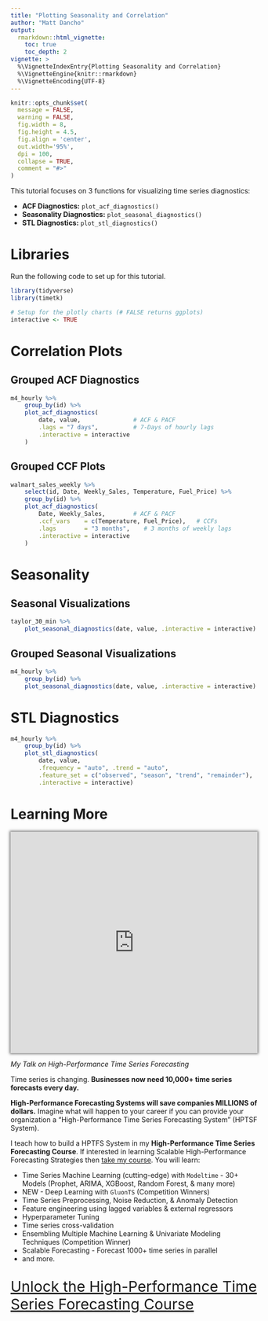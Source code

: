 ```yaml
---
title: "Plotting Seasonality and Correlation"
author: "Matt Dancho"
output: 
  rmarkdown::html_vignette:
    toc: true
    toc_depth: 2
vignette: >
  %\VignetteIndexEntry{Plotting Seasonality and Correlation}
  %\VignetteEngine{knitr::rmarkdown}
  %\VignetteEncoding{UTF-8}
---
```


```r
knitr::opts_chunk$set(
  message = FALSE,
  warning = FALSE,
  fig.width = 8, 
  fig.height = 4.5,
  fig.align = 'center',
  out.width='95%', 
  dpi = 100,
  collapse = TRUE,
  comment = "#>"
)
```

This tutorial focuses on 3 functions for visualizing time series diagnostics:

- __ACF Diagnostics:__ `plot_acf_diagnostics()`
- __Seasonality Diagnostics:__ `plot_seasonal_diagnostics()`
- __STL Diagnostics:__ `plot_stl_diagnostics()`

# Libraries

Run the following code to set up for this tutorial.

```r
library(tidyverse)
library(timetk)

# Setup for the plotly charts (# FALSE returns ggplots)
interactive <- TRUE
```

# Correlation Plots

## Grouped ACF Diagnostics

```r
m4_hourly %>%
    group_by(id) %>%
    plot_acf_diagnostics(
        date, value,               # ACF & PACF
        .lags = "7 days",          # 7-Days of hourly lags
        .interactive = interactive
    )
```

## Grouped CCF Plots

```r
walmart_sales_weekly %>%
    select(id, Date, Weekly_Sales, Temperature, Fuel_Price) %>%
    group_by(id) %>%
    plot_acf_diagnostics(
        Date, Weekly_Sales,        # ACF & PACF
        .ccf_vars    = c(Temperature, Fuel_Price),   # CCFs
        .lags        = "3 months",    # 3 months of weekly lags
        .interactive = interactive
    )
```

# Seasonality

## Seasonal Visualizations

```r
taylor_30_min %>%
    plot_seasonal_diagnostics(date, value, .interactive = interactive)
```

## Grouped Seasonal Visualizations

```r
m4_hourly %>%
    group_by(id) %>%
    plot_seasonal_diagnostics(date, value, .interactive = interactive)
```


# STL Diagnostics

```r
m4_hourly %>%
    group_by(id) %>%
    plot_stl_diagnostics(
        date, value,
        .frequency = "auto", .trend = "auto",
        .feature_set = c("observed", "season", "trend", "remainder"),
        .interactive = interactive)
```

# Learning More

<p>
	<iframe width="100%" height="450" src="https://www.youtube.com/embed/elQb4VzRINg" frameborder="0" allow="accelerometer; autoplay; encrypted-media; gyroscope; picture-in-picture" allowfullscreen="" style="box-shadow: 0 0 5px 2px rgba(0, 0, 0, .5);"><span id="selection-marker-1" class="redactor-selection-marker"></span><span id="selection-marker-1" class="redactor-selection-marker"></span><span id="selection-marker-1" class="redactor-selection-marker"></span><span id="selection-marker-1" class="redactor-selection-marker"></span>
	</iframe>
</p>

_My Talk on High-Performance Time Series Forecasting_

Time series is changing. __Businesses now need 10,000+ time series forecasts every day.__ 

 __High-Performance Forecasting Systems will save companies MILLIONS of dollars.__ Imagine what will happen to your career if you can provide your organization a "High-Performance Time Series Forecasting System" (HPTSF System).

I teach how to build a HPTFS System in my __High-Performance Time Series Forecasting Course__. If interested in learning Scalable High-Performance Forecasting Strategies then [take my course](https://university.business-science.io/p/ds4b-203-r-high-performance-time-series-forecasting). You will learn:

- Time Series Machine Learning (cutting-edge) with `Modeltime` - 30+ Models (Prophet, ARIMA, XGBoost, Random Forest, & many more)
- NEW - Deep Learning with `GluonTS` (Competition Winners)
- Time Series Preprocessing, Noise Reduction, & Anomaly Detection
- Feature engineering using lagged variables & external regressors
- Hyperparameter Tuning
- Time series cross-validation
- Ensembling Multiple Machine Learning & Univariate Modeling Techniques (Competition Winner)
- Scalable Forecasting - Forecast 1000+ time series in parallel
- and more.

<p class="text-center" style="font-size:30px;">
<a href="https://university.business-science.io/p/ds4b-203-r-high-performance-time-series-forecasting">Unlock the High-Performance Time Series Forecasting Course</a>
</p>
